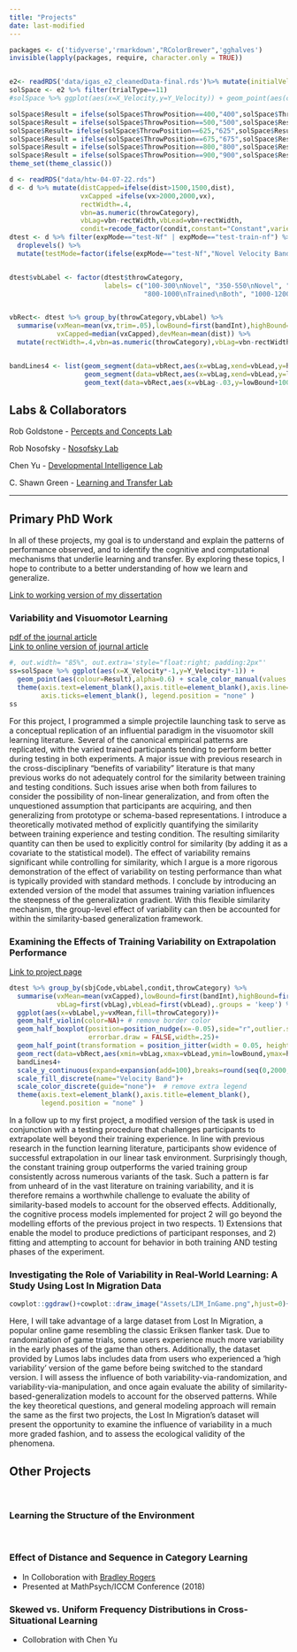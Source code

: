 ```yaml
---
title: "Projects"
date: last-modified
---
```




```r

packages <- c('tidyverse','rmarkdown',"RColorBrewer",'gghalves')
invisible(lapply(packages, require, character.only = TRUE))


e2<- readRDS('data/igas_e2_cleanedData-final.rds')%>% mutate(initialVelocityX=X_Velocity,initialVelocityY=Y_Velocity)
solSpace <- e2 %>% filter(trialType==11)
#solSpace %>% ggplot(aes(x=X_Velocity,y=Y_Velocity)) + geom_point(aes(colour=ThrowPosition),alpha=0.58) + ggtitle("") 

solSpace$Result = ifelse(solSpace$ThrowPosition==400,"400",solSpace$ThrowPosition)
solSpace$Result = ifelse(solSpace$ThrowPosition==500,"500",solSpace$Result)
solSpace$Result= ifelse(solSpace$ThrowPosition==625,"625",solSpace$Result)
solSpace$Result = ifelse(solSpace$ThrowPosition==675,"675",solSpace$Result)
solSpace$Result = ifelse(solSpace$ThrowPosition==800,"800",solSpace$Result)
solSpace$Result = ifelse(solSpace$ThrowPosition==900,"900",solSpace$Result)
theme_set(theme_classic())

d <- readRDS("data/htw-04-07-22.rds")
d <- d %>% mutate(distCapped=ifelse(dist>1500,1500,dist),
                  vxCapped =ifelse(vx>2000,2000,vx),
                  rectWidth=.4,
                  vbn=as.numeric(throwCategory),
                  vbLag=vbn-rectWidth,vbLead=vbn+rectWidth,
                  condit=recode_factor(condit,constant="Constant",varied="Varied"))
dtest <- d %>% filter(expMode=="test-Nf" | expMode=="test-train-nf") %>% 
  droplevels() %>%   
  mutate(testMode=factor(ifelse(expMode=="test-Nf","Novel Velocity Band","Trained Velocity Band \n(Constant trained from only 800-1000)")))


dtest$vbLabel <- factor(dtest$throwCategory, 
                        labels= c("100-300\nNovel", "350-550\nNovel", "600-800\nNovel",
                                  "800-1000\nTrained\nBoth", "1000-1200\nTrained\nVaried","1200-1400\nTrained\nVaried"))


vbRect<- dtest %>% group_by(throwCategory,vbLabel) %>% 
  summarise(vxMean=mean(vx,trim=.05),lowBound=first(bandInt),highBound=first(highBound),vx=median(vx),
            vxCapped=median(vxCapped),devMean=mean(dist)) %>%
  mutate(rectWidth=.4,vbn=as.numeric(throwCategory),vbLag=vbn-rectWidth,vbLead=vbn+rectWidth)


bandLines4 <- list(geom_segment(data=vbRect,aes(x=vbLag,xend=vbLead,y=highBound,yend=highBound),alpha=1,linetype="dashed"),
                   geom_segment(data=vbRect,aes(x=vbLag,xend=vbLead,y=lowBound,yend=lowBound),alpha=1,linetype="dashed"),
                   geom_text(data=vbRect,aes(x=vbLag-.03,y=lowBound+100,label=throwCategory),angle=90,size=2.5,fontface="bold") )    


```

## Labs & Collaborators 

Rob Goldstone - [Percepts and Concepts Lab](https://pc.cogs.indiana.edu/)

Rob Nosofsky - [Nosofsky Lab](https://nosofsky.cogs.indiana.edu/)

Chen Yu - [Developmental Intelligence Lab](https://www.la.utexas.edu/users/dil/)

C. Shawn Green - [Learning and Transfer Lab](https://greenlab.psych.wisc.edu/)


_______________________________________________________________








## Primary PhD Work

In all of these projects, my goal is to understand and explain the patterns of performance observed, and to identify the cognitive and computational mechanisms that underlie learning and transfer. By exploring these topics, I hope to contribute to a better understanding of how we learn and generalize.

[Link to working version of my dissertation](https://tegorman13.github.io/Dissertation/paper.html)

### Variability and Visuomotor Learning

[pdf of the journal
article](https://tegorman13.github.io/pdf/Gorman_Goldstone_2022_Instance-based_model_varied_practice.pdf){target="_blank"}\
[Link to online version of journal
article](https://www.sciencedirect.com/science/article/abs/pii/S0010028522000299){target="_blank"}


```r
#, out.width= "85%", out.extra='style="float:right; padding:2px"'
ss=solSpace %>% ggplot(aes(x=X_Velocity*-1,y=Y_Velocity*-1)) + 
  geom_point(aes(colour=Result),alpha=0.6) + scale_color_manual(values =brewer.pal(n=6,name="Set1"))+
  theme(axis.text=element_blank(),axis.title=element_blank(),axis.line=element_blank(),
        axis.ticks=element_blank(), legend.position = "none" )
ss

```

For this project, I programmed a simple projectile launching task to serve as a conceptual replication of an influential paradigm in the visuomotor skill learning literature. Several of the canonical empirical patterns are replicated, with the varied trained participants tending to perform better during testing in both experiments. A major issue with previous research in the cross-disciplinary "benefits of variability" literature is that many previous works do not adequately control for the similarity between training and testing conditions. Such issues arise when both from failures to consider the possibility of non-linear generalization, and from often the unquestioned assumption that participants are acquiring, and then generalizing from prototype or schema-based representations. I introduce a theoretically motivated method of explicitly quantifying the similarity between training experience and testing condition. The resulting similarity quantity can then be used to explicitly control for similarity (by adding it as a covariate to the statistical model). The effect of variability remains significant while controlling for similarity, which I argue is a more rigorous demonstration of the effect of variability on testing performance than what is typically provided with standard methods. I conclude by introducing an extended version of the model that assumes training variation influences the steepness of the generalization gradient. With this flexible similarity mechanism, the group-level effect of variability can then be accounted for within the similarity-based generalization framework.\


### Examining the Effects of Training Variability on Extrapolation Performance

[Link to project page](https://tegorman13.github.io/htw/){target="_blank"} \
```r

dtest %>% group_by(sbjCode,vbLabel,condit,throwCategory) %>%
  summarise(vxMean=mean(vxCapped),lowBound=first(bandInt),highBound=first(highBound),
            vbLag=first(vbLag),vbLead=first(vbLead),.groups = 'keep') %>%
  ggplot(aes(x=vbLabel,y=vxMean,fill=throwCategory))+
  geom_half_violin(color=NA)+ # remove border color
  geom_half_boxplot(position=position_nudge(x=-0.05),side="r",outlier.shape = NA,center=TRUE,
                    errorbar.draw = FALSE,width=.25)+
  geom_half_point(transformation = position_jitter(width = 0.05, height = 0.05),size=.3,aes(color=throwCategory))+
  geom_rect(data=vbRect,aes(xmin=vbLag,xmax=vbLead,ymin=lowBound,ymax=highBound,fill=throwCategory),alpha=.3)+
  bandLines4+
  scale_y_continuous(expand=expansion(add=100),breaks=round(seq(0,2000,by=200),2))+
  scale_fill_discrete(name="Velocity Band")+
  scale_color_discrete(guide="none")+  # remove extra legend
  theme(axis.text=element_blank(),axis.title=element_blank(),
        legend.position = "none" )

```

In a follow up to my first project, a modified version of the task is used in conjunction with a testing procedure that challenges participants to extrapolate well beyond their training experience. In line with previous research in the function learning literature, participants show evidence of successful extrapolation in our linear task environment. Surprisingly though, the constant training group outperforms the varied training group consistently across numerous variants of the task. Such a pattern is far from unheard of in the vast literature on training variability, and it is therefore remains a worthwhile challenge to evaluate the ability of similarity-based models to account for the observed effects. Additionally, the cognitive process models implemented for project 2 will go beyond the modelling efforts of the previous project in two respects. 1) Extensions that enable the model to produce predictions of participant responses, and 2) fitting and attempting to account for behavior in both training AND testing phases of the experiment.\


### Investigating the Role of Variability in Real-World Learning: A Study Using Lost In Migration Data

```r
cowplot::ggdraw()+cowplot::draw_image("Assets/LIM_InGame.png",hjust=0)+theme(plot.margin = margin(0, 0, 0, 0))
```

Here, I will take advantage of a large dataset from Lost In Migration, a popular online game resembling the classic Eriksen flanker task. Due to randomization of game trials, some users experience much more variability in the early phases of the game than others. Additionally, the dataset provided by Lumos labs includes data from users who experienced a 'high variability' version of the game before being switched to the standard version. I will assess the influence of both variability-via-randomization, and variability-via-manipulation, and once again evaluate the ability of similarity-based-generalization models to account for the observed patterns. While the key theoretical questions, and general modeling approach will remain the same as the first two projects, the Lost In Migration's dataset will present the opportunity to examine the influence of variability in a much more graded fashion, and to assess the ecological validity of the phenomena.


## Other Projects
\

### Learning the Structure of the Environment
\

### Effect of Distance and Sequence in Category Learning

  -  In Colloboration with [Bradley Rogers](https://www.linkedin.com/in/bradley-rogers-b618294)
  - Presented at MathPsych/ICCM Conference (2018)
\

### Skewed vs. Uniform Frequency Distributions in Cross-Situational Learning
- Collobration with Chen Yu



